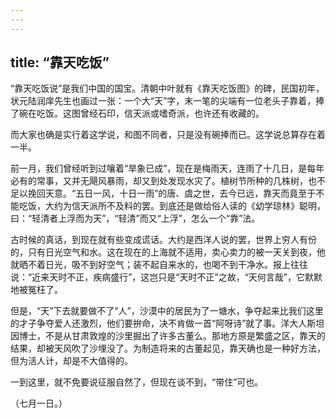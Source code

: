 ```yaml
---
---
---
```

title: “靠天吃饭”
---



“靠天吃饭说”是我们中国的国宝。清朝中叶就有《靠天吃饭图》的碑，民国初年，状元陆润庠先生也画过一张：一个大“天”字，末一笔的尖端有一位老头子靠着，捧了碗在吃饭。这图曾经石印，信天派或嗜奇派，也许还有收藏的。

而大家也确是实行着这学说，和图不同者，只是没有碗捧而已。这学说总算存在着一半。

前一月，我们曾经听到过嚷着“旱象已成”，现在是梅雨天，连雨了十几日，是每年必有的常事，又并无飓风暴雨，却又到处发现水灾了。植树节所种的几株树，也不足以挽回天意。“五日一风，十日一雨”的唐、虞之世，去今已远，靠天而竟至于不能吃饭，大约为信天派所不及料的罢。到底还是做给俗人读的《幼学琼林》聪明，曰：“轻清者上浮而为天”，“轻清”而又“上浮”，怎么一个“靠”法。

古时候的真话，到现在就有些变成谎话。大约是西洋人说的罢，世界上穷人有份的，只有日光空气和水。这在现在的上海就不适用，卖心卖力的被一天关到夜，他就晒不着日光，吸不到好空气；装不起自来水的，也喝不到干净水。报上往往说：“近来天时不正，疾病盛行”，这岂只是“天时不正”之故，“天何言哉”，它默默地被冤枉了。

但是，“天”下去就要做不了“人”，沙漠中的居民为了一塘水，争夺起来比我们这里的才子争夺爱人还激烈，他们要拚命，决不肯做一首“阿呀诗”就了事。洋大人斯坦因博士，不是从甘肃敦煌的沙里掘出了许多古董么。那地方原是繁盛之区，靠天的结果，却被天风吹了沙埋没了。为制造将来的古董起见，靠天确也是一种好方法，但为活人计，却是不大值得的。

一到这里，就不免要说征服自然了，但现在谈不到，“带住”可也。

（七月一日。）